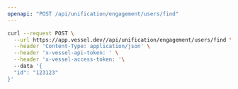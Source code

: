 ```yaml
---
openapi: "POST /api/unification/engagement/users/find"
---
```


<RequestExample>

```bash Request
curl --request POST \
  --url https://app.vessel.dev//api/unification/engagement/users/find \
  --header 'Content-Type: application/json' \
  --header 'x-vessel-api-token: ' \
  --header 'x-vessel-access-token: '\ 
  --data '{
  "id": "123123"
}'
```

</RequestExample>


      